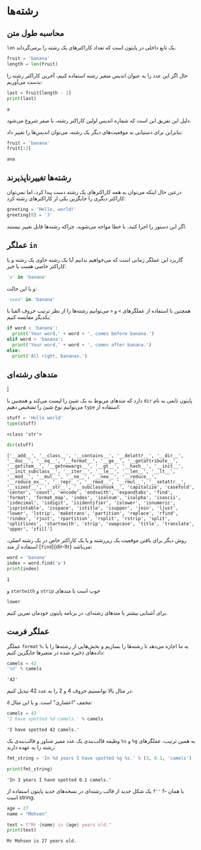 # رشته‌ها {#string}


## محاسبه طول متن {#string-length}


[`len`]{dir=ltr}
 یک تابع داخلی در پایتون است که تعداد کاراکترهای یک رشته را برمی‌گرداند.


```python
fruit = 'banana'
length = len(fruit)
```

حال اگر این عدد را به عنوان اندیس متغیر رشته استفاده کنیم، آخرین کاراکتر رشته را 
بدست می‌آوریم:

```python
last = fruit[length - 1]
print(last)
```
```output
a
```

دلیل این تفریق این است که شماره اندیس اولین کاراکتر رشته، با صفر شروع می‌شود.

بنابراین برای دستیابی به موقعیت‌های دیگر یک رشته، می‌توان اندیس‌ها را تغییر داد:


```python
fruit = 'banana'
fruit[:3]
```
```output
ana
```


## رشته‌ها تغییرناپذیرند {#immutable-string}

درعین حال اینکه می‌توان به همه کاراکترهای یک رشته دست پیدا کرد، اما نمی‌توان 
کاراکتر دیگری را جایگزین یکی از کاراکترهای رشته کرد:


```python
greeting = 'Hello, world!'
greeting[0] = 'J'
```

اگر این دستور را اجرا کنید، با خطا مواجه می‌شوید، چراکه رشته‌ها قابل تغییر 
نیستند.

## عملگر [`in`]{dir=ltr} {#in-operation}

گاربرد این عملگر زمانی است که می‌خواهیم بدانیم آیا یک رشته حاوی یک رشته و یا کاراکتر خاصی هست یا خیر:

```python
'a' in 'banana'
```

و یا این حالت:


```python
'seed' in 'banana'
```


همچنین با استفاده از عملگرهای 
[`<`]{dir=ltr}
 و 
[`>`]{dir=ltr}
 می‌توانیم رشته‌ها را از نظر ترتیب حروف الفبا با یکدیگر مقایسه کنیم:
 
 
```python
if word < 'banana':
  print('Your word,' + word + ', comes before banana.')
elif word > 'banana':
  print('Your word,' + word + ', comes after banana.')
else:
  print('All right, bananas.')
```

## متدهای رشته‌ای {#string-methods}
]


پایتون تابعی به نام 
[`dir`]{dir=ltr} 
دارد که متدهای مربوط به یک شیئ را لیست می‌کند و همچنین با استفاده از 
[`type`]{dir=ltr}
 می‌توانیم نوع شیئ را تشخیص دهیم: 

```python
stuff = 'Hello world'
type(stuff)
```
```output
<class 'str'>
```

```python
dir(stuff)
```
```
['__add__', '__class__', '__contains__', '__delattr__', '__dir__', '__doc__', '__eq__', '__format__', '__ge__', '__getattribute__', '__getitem__', '__getnewargs__', '__gt__', '__hash__', '__init__', '__init_subclass__', '__iter__', '__le__', '__len__', '__lt__', '__mod__', '__mul__', '__ne__', '__new__', '__reduce__', '__reduce_ex__', '__repr__', '__rmod__', '__rmul__', '__setattr__', '__sizeof__', '__str__', '__subclasshook__', 'capitalize', 'casefold', 'center', 'count', 'encode', 'endswith', 'expandtabs', 'find', 'format', 'format_map', 'index', 'isalnum', 'isalpha', 'isascii', 'isdecimal', 'isdigit', 'isidentifier', 'islower', 'isnumeric', 'isprintable', 'isspace', 'istitle', 'isupper', 'join', 'ljust', 'lower', 'lstrip', 'maketrans', 'partition', 'replace', 'rfind', 'rindex', 'rjust', 'rpartition', 'rsplit', 'rstrip', 'split', 'splitlines', 'startswith', 'strip', 'swapcase', 'title', 'translate', 'upper', 'zfill']
```


روش دیگر برای یافتن موقعیت یک زیررشته و یا یک کاراکتر خاص در یک رشته اصلی، 
استفاده از متد 
[`find`]{dir-ltr}
 می‌باشد:
 
 
```python
word = 'banana'
index = word.find('a')
print(index)
```
```output
1
```
 
 
خوب است با متدهای 
[`strip`]{dir=ltr}
و
[`startwith`]{dir=ltr}
و

[`lower`]{dir=ltr}

 برای آشنایی بیشتر با متدهای رشته‌ای، در برنامه پایتون خودمان تمرین کنیم.
 
 
## عملگر فرمت {#format-operator}
 
 
عملگر `format`
`%`،
به ما اجازه می‌دهد تا رشته‌ها را بسازیم و بخش‌هایی از رشته‌ها را با داده‌های 
ذخیره شده در متغیرها جایگزین کنیم: 


```python
camels = 42
'%d' % camels
```
```output
'42'
```

در مثال بالا توانستیم  حروف 4 و 2 را به عدد 42 تبدیل کنیم.

`d` مخفف "اعشاری" است.
و یا این مثال:
 
 
```python
camels = 42
'I have spotted %d camels.' % camels
```
```
'I have spotted 42 camels.'
```

به همین ترتیب، عملگرهای 
[`%g`]{dir=ltr}
 و
[`%s`]{dir=ltr}
 وظیفه قالب‌بندی یک عدد ممیز شناور و قالب‌بندی یک رشته را به عهده دارند:
 
 
```python
fmt_string = 'In %d years I have spotted %g %s.' % (3, 0.1, 'camels')

print(fmt_string)
```
```output
'In 3 years I have spotted 0.1 camels.'
```

یک شکل جدید از قالب رشته‌ای در نسخه‌های جدید پایتون
استفاده از 
`f''`
یا همان
[f-string]{dir=ltr}
است.

```python
age = 27
name = "Mohsen"

text = f"Mr {name} is {age} years old."
print(text)
```
```
Mr Mohsen is 27 years old.
```
